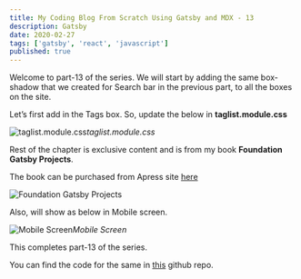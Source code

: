 ```yaml
---
title: My Coding Blog From Scratch Using Gatsby and MDX - 13
description: Gatsby
date: 2020-02-27
tags: ['gatsby', 'react', 'javascript']
published: true
---
```


Welcome to part-13 of the series. We will start by adding the same box-shadow that we created for Search bar in the previous part, to all the boxes on the site.

Let’s first add in the Tags box. So, update the below in **taglist.module.css**

![taglist.module.css](https://ik.imagekit.io/thewebdev/thewebdev/13/1_8WoHwANhF.png)*taglist.module.css*

Rest of the chapter is exclusive content and is from my book **Foundation Gatsby Projects**.

The book can be purchased from Apress site <a href="https://www.apress.com/in/book/9781484265574" target="_blank" rel="noopener noreferrer">here</a>

![Foundation Gatsby Projects](https://res.cloudinary.com/dxkxvfo2o/image/upload/v1609570264/Foundation_Gatsby_zilffx.jpg)

Also, will show as below in Mobile screen.

![Mobile Screen](https://ik.imagekit.io/thewebdev/thewebdev/13/13_q1YEccHU5.png)*Mobile Screen*

This completes part-13 of the series.

You can find the code for the same in [this](https://github.com/nabendu82/thewebdev-public) github repo.
